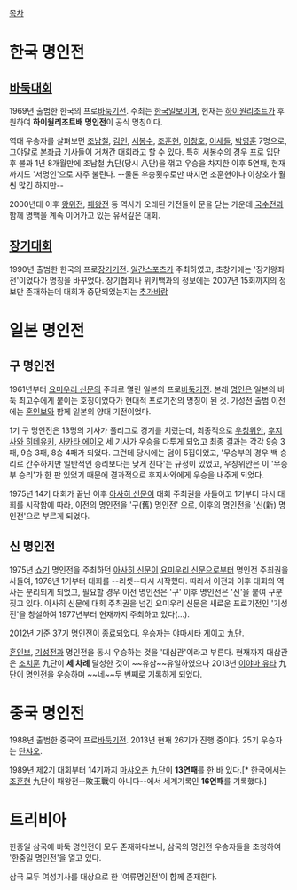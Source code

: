 [[목차]]

= 한국 명인전 =
== [[바둑]]대회 ==
1969년 출범한 한국의 프로[[바둑]]기전. 주최는 [[한국일보]]이며, 현재는 [[하이원리조트]]가 후원하여 '''하이원리조트배 명인전'''이 공식 명칭이다.

역대 우승자를 살펴보면 [[조남철]], [[김인]], [[서봉수]], [[조훈현]], [[이창호]], [[이세돌]], [[박영훈]] 7명으로, 그야말로 [[본좌]]급 기사들이 거쳐간 대회라고 할 수 있다. 특히 서봉수의 경우 프로 입단 후 불과 1년 8개월만에 조남철 九단(당시 八단)을 꺾고 우승을 차지한 이후 5연패, 현재까지도 '서명인'으로 자주 불린다. --물론 우승횟수로만 따지면 조훈현이나 이창호가 훨씬 많긴 하지만--

2000년대 이후 [[왕위전]], [[패왕전]] 등 역사가 오래된 기전들이 문을 닫는 가운데 [[국수전]]과 함께 명맥을 계속 이어가고 있는 유서깊은 대회.

== [[장기]]대회 ==
1990년 출범한 한국의 프로[[장기]]기전. [[일간스포츠]]가 주최하였고, 초창기에는 '장기왕좌전'이었다가 명칭을 바꾸었다. 장기협회나 위키백과의 정보에는 2007년 15회까지의 정보만 존재하는데 대회가 중단되었는지는 [[추가바람]]

= 일본 명인전 =
== 구 명인전 ==
1961년부터 [[요미우리 신문]]의 주최로 열린 일본의 프로[[바둑]]기전. 본래 [[명인]]은 일본의 바둑 최고수에게 붙이는 호칭이었다가 현대적 프로기전의 명칭이 된 것. 기성전 출범 이전에는 [[혼인보]]와 함께 일본의 양대 기전이었다.

1기 구 명인전은 13명의 기사가 풀리그로 경기를 치렀는데, 최종적으로 [[우칭위안]], [[후지사와 히데유키]], [[사카타 에이오]] 세 기사가 우승을 다투게 되었고 최종 결과는 각각 9승 3패, 9승 3패, 8승 4패가 되었다. 그런데 당시에는 덤이 5집이었고, '무승부의 경우 백 승리로 간주하지만 일반적인 승리보다는 낮게 친다'는 규정이 있었고, 우칭위안은 이 '무승부 승리'가 한 판 있었기 때문에 결과적으로 후지사와에게 우승을 내주게 되었다.

1975년 14기 대회가 끝난 이후 [[아사히 신문]]이 대회 주최권을 사들이고 1기부터 다시 대회를 시작함에 따라, 이전의 명인전을 '구(舊) 명인전' 으로, 이후의 명인전을 '신(新) 명인전'으로 부르게 되었다.

== 신 명인전 ==
1975년 [[쇼기]] 명인전을 주최하던 [[아사히 신문]]이 [[요미우리 신문]]으로부터 명인전 주최권을 사들여, 1976년 1기부터 대회를 --리셋--다시 시작했다. 따라서 이전과 이후 대회의 역사는 분리되게 되었고, 필요할 경우 이전 명인전은 '구' 이후 명인전은 '신'을 붙여 구분짓고 있다. 아사히 신문에 대회 주최권을 넘긴 요미우리 신문은 새로운 프로기전인 '기성전'을 창설하여 1977년부터 현재까지 주최하고 있다(...).

2012년 기준 37기 명인전이 종료되었다. 우승자는 [[야마시타 게이고]] 九단.

[[혼인보]], [[기성전]]과 명인전을 동시 우승하는 것을 '대삼관'이라고 부른다. 현재까지 대삼관은 [[조치훈]] 九단이 '''세 차례''' 달성한 것이 ~~유삼~~유일하였으나 2013년 [[이야마 유타]] 九단이 명인전을 우승하며 ~~네~~두 번째로 기록하게 되었다.

= 중국 명인전 =
1988년 출범한 중국의 프로[[바둑]]기전. 2013년 현재 26기가 진행 중이다. 25기 우승자는 [[탄샤오]].

1989년 제2기 대회부터 14기까지 [[마샤오춘]] 九단이 '''13연패'''를 한 바 있다.[* 한국에서는 [[조훈현]] 九단이 패왕전--敗王戰이 아니다--에서 세계기록인 '''16연패'''를 기록했다.]

= 트리비아 =
한중일 삼국에 바둑 명인전이 모두 존재하다보니, 삼국의 명인전 우승자들을 초청하여 '한중일 명인전'을 열고 있다.

삼국 모두 여성기사를 대상으로 한 '여류명인전'이 함께 존재한다.
